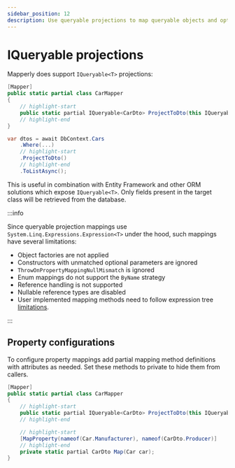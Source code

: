 ```yaml
---
sidebar_position: 12
description: Use queryable projections to map queryable objects and optimize ORM performance
---
```



# IQueryable projections

Mapperly does support `IQueryable<T>` projections:

<!-- do not indent this, it won't work, https://stackoverflow.com/a/67579641/3302887 -->

<Tabs>
<TabItem value="definition" label="Mapper definition">

```csharp
[Mapper]
public static partial class CarMapper
{
    // highlight-start
    public static partial IQueryable<CarDto> ProjectToDto(this IQueryable<Car> q);
    // highlight-end
}
```

</TabItem>
<TabItem value="usage" label="Usage">

```csharp
var dtos = await DbContext.Cars
    .Where(...)
    // highlight-start
    .ProjectToDto()
    // highlight-end
    .ToListAsync();
```

</TabItem>
</Tabs>

This is useful in combination with Entity Framework and other ORM solutions which expose `IQueryable<T>`.
Only fields present in the target class will be retrieved from the database.

:::info

Since queryable projection mappings use `System.Linq.Expressions.Expression<T>` under the hood,
such mappings have several limitations:

- Object factories are not applied
- Constructors with unmatched optional parameters are ignored
- `ThrowOnPropertyMappingNullMismatch` is ignored
- Enum mappings do not support the `ByName` strategy
- Reference handling is not supported
- Nullable reference types are disabled
- User implemented mapping methods need to follow expression tree [limitations](https://learn.microsoft.com/en-us/dotnet/csharp/advanced-topics/expression-trees/#limitations).

:::

## Property configurations

To configure property mappings add partial mapping method definitions with attributes as needed.
Set these methods to private to hide them from callers.

```csharp
[Mapper]
public static partial class CarMapper
{
    // highlight-start
    public static partial IQueryable<CarDto> ProjectToDto(this IQueryable<Car> q);
    // highlight-end

    // highlight-start
    [MapProperty(nameof(Car.Manufacturer), nameof(CarDto.Producer)]
    // highlight-end
    private static partial CarDto Map(Car car);
}
```
